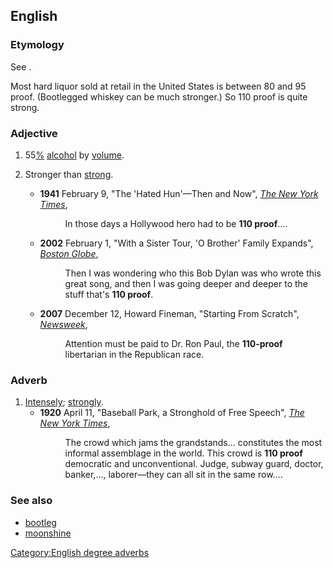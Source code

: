 ==English==

===Etymology===
See {{term|proof}}.

Most hard liquor sold at retail in the United States is between 80 and 95 proof. (Bootlegged whiskey can be much stronger.) So 110 proof is quite strong.
===Adjective===
{{en-adj|pos=110 [[proof]]|-}}
# {{US|literal}} 55[[percent|%]] [[alcohol]] by [[volume]].
# {{idiom}} Stronger than [[strong]].
#* '''1941''' February 9, "The 'Hated Hun'—Then and Now", ''[[w:The New York Times|The New York Times]]'',<!--Google snippet only; not verified-->
#*: In those days a Hollywood hero had to be '''110 proof'''....
#* '''2002''' February 1, "With a Sister Tour, 'O Brother' Family Expands", ''[[w:Boston Globe|Boston Globe]]'',<!--Google snippet only; not verified-->
#*: Then I was wondering who this Bob Dylan was who wrote this great song, and then I was going deeper and deeper to the stuff that's '''110 proof'''.
#* '''2007''' December 12, Howard Fineman, "Starting From Scratch", [[w:Newsweek|''Newsweek'']],
#*: Attention must be paid to Dr. Ron Paul, the '''110-proof''' libertarian in the Republican race.

===Adverb===
{{en-adv|-|pos=110 [[proof]]}}

# [[intensely|Intensely]]; [[strongly]].[[Category:English degree adverbs]]
#* '''1920''' April 11, "Baseball Park, a Stronghold of Free Speech", ''[[w:The New York Times|The New York Times]]'',
#*: The crowd which jams the grandstands... constitutes the most informal assemblage in the world. This crowd is '''110 proof''' democratic and unconventional. Judge, subway guard, doctor, banker,..., laborer—they can all sit in the same row....

===See also===
*[[bootleg]]
*[[moonshine]]